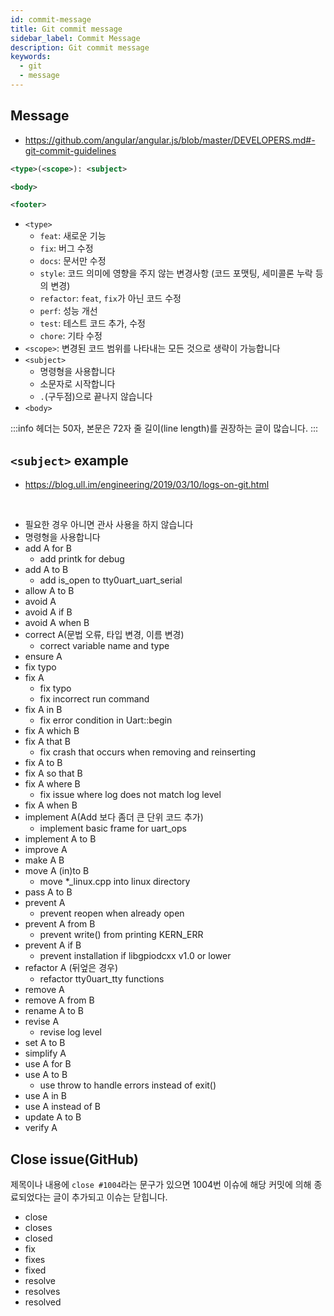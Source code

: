 ```yaml
---
id: commit-message
title: Git commit message
sidebar_label: Commit Message
description: Git commit message
keywords:
  - git
  - message
---
```


## Message

- https://github.com/angular/angular.js/blob/master/DEVELOPERS.md#-git-commit-guidelines

```xml
<type>(<scope>): <subject>

<body>

<footer>
```

- `<type>`
  - `feat`: 새로운 기능
  - `fix`: 버그 수정
  - `docs`: 문서만 수정
  - `style`: 코드 의미에 영향을 주지 않는 변경사항 (코드 포맷팅, 세미콜론 누락 등의 변경)
  - `refactor`: `feat`, `fix`가 아닌 코드 수정
  - `perf`: 성능 개선
  - `test`: 테스트 코드 추가, 수정
  - `chore`: 기타 수정
- `<scope>`: 변경된 코드 범위를 나타내는 모든 것으로 생략이 가능합니다
- `<subject>`
  - 명령형을 사용합니다
  - 소문자로 시작합니다
  - `.`(구두점)으로 끝나지 않습니다
- `<body>`

:::info
헤더는 50자, 본문은 72자 줄 길이(line length)를 권장하는 글이 많습니다.
:::

## `<subject>` example

- https://blog.ull.im/engineering/2019/03/10/logs-on-git.html

<br />

- 필요한 경우 아니면 관사 사용을 하지 않습니다
- 명령형을 사용합니다
- add A for B
  - add printk for debug
- add A to B
  - add is_open to tty0uart_uart_serial
- allow A to B
- avoid A
- avoid A if B
- avoid A when B
- correct A(문법 오류, 타입 변경, 이름 변경)
  - correct variable name and type
- ensure A
- fix typo
- fix A
  - fix typo
  - fix incorrect run command
- fix A in B
  - fix error condition in Uart::begin
- fix A which B
- fix A that B
  - fix crash that occurs when removing and reinserting
- fix A to B
- fix A so that B
- fix A where B
  - fix issue where log does not match log level
- fix A when B
- implement A(Add 보다 좀더 큰 단위 코드 추가)
  - implement basic frame for uart_ops
- implement A to B
- improve A
- make A B
- move A (in)to B
  - move \*\_linux.cpp into linux directory
- pass A to B
- prevent A
  - prevent reopen when already open
- prevent A from B
  - prevent write() from printing KERN_ERR
- prevent A if B
  - prevent installation if libgpiodcxx v1.0 or lower
- refactor A (뒤엎은 경우)
  - refactor tty0uart_tty functions
- remove A
- remove A from B
- rename A to B
- revise A
  - revise log level
- set A to B
- simplify A
- use A for B
- use A to B
  - use throw to handle errors instead of exit()
- use A in B
- use A instead of B
- update A to B
- verify A

## Close issue(GitHub)

제목이나 내용에 `close #1004`라는 문구가 있으면 1004번 이슈에 해당 커밋에 의해 종료되었다는 글이 추가되고 이슈는 닫힙니다.

- close
- closes
- closed
- fix
- fixes
- fixed
- resolve
- resolves
- resolved
